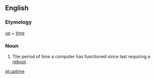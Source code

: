 ==English==

===Etymology===
[[up]] + [[time]]

===Noun===
{{en-noun|-}}

# {{computing}} The period of time a computer has functioned since last requiring a [[reboot]].

[[pt:uptime]]